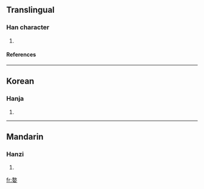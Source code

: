 ==Translingual==
===Han character===
{{Han char|rn=38|rad=女|as=11|sn=14|four=|canj=土大女 (GKV), 手大女 (QKV)}}
# {{defn|Han|sort=女11}}
====References====
{{Han ref|kx=0270.240|dkj=06681|dj=0538.270|hdz=21075.070|uh=5AEF|ud=23279}}

----
==Korean==
===Hanja===
{{ko-hanja|hangeul=오|rv=o|mr=o}}
# {{defn|Korean}}

----
==Mandarin==
===Hanzi===
{{cmn-hanzi|pin=[[ào]] (ao4)|wg=ao<sup>4</sup>}}
# {{defn|Mandarin}}

[[fr:嫯]]